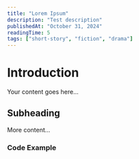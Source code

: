 ---
title: "Lorem Ipsum"
description: "Test description"
publishedAt: "October 31, 2024"
readingTime: 5
tags: ["short-story", "fiction", "drama"]
---

# Introduction

Your content goes here...

## Subheading

More content...

### Code Example 